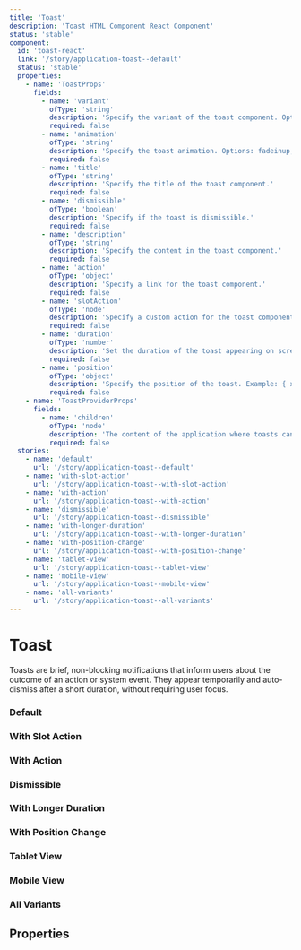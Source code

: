 ```yaml
---
title: 'Toast'
description: 'Toast HTML Component React Component'
status: 'stable'
component:
  id: 'toast-react'
  link: '/story/application-toast--default'
  status: 'stable'
  properties:
    - name: 'ToastProps'
      fields:
        - name: 'variant'
          ofType: 'string'
          description: 'Specify the variant of the toast component. Options: info, danger, success, warning.'
          required: false
        - name: 'animation'
          ofType: 'string'
          description: 'Specify the toast animation. Options: fadeinup, fadeinleft, fadeinright.'
          required: false
        - name: 'title'
          ofType: 'string'
          description: 'Specify the title of the toast component.'
          required: false
        - name: 'dismissible'
          ofType: 'boolean'
          description: 'Specify if the toast is dismissible.'
          required: false
        - name: 'description'
          ofType: 'string'
          description: 'Specify the content in the toast component.'
          required: false
        - name: 'action'
          ofType: 'object'
          description: 'Specify a link for the toast component.'
          required: false
        - name: 'slotAction'
          ofType: 'node'
          description: 'Specify a custom action for the toast component.'
          required: false
        - name: 'duration'
          ofType: 'number'
          description: 'Set the duration of the toast appearing on screen (in milliseconds).'
          required: false
        - name: 'position'
          ofType: 'object'
          description: 'Specify the position of the toast. Example: { x: "left" | "center" | "right", y: "top" | "center" | "bottom" }.'
          required: false
    - name: 'ToastProviderProps'
      fields:
        - name: 'children'
          ofType: 'node'
          description: 'The content of the application where toasts can be triggered.'
          required: false
  stories:
    - name: 'default'
      url: '/story/application-toast--default'
    - name: 'with-slot-action'
      url: '/story/application-toast--with-slot-action'
    - name: 'with-action'
      url: '/story/application-toast--with-action'
    - name: 'dismissible'
      url: '/story/application-toast--dismissible'
    - name: 'with-longer-duration'
      url: '/story/application-toast--with-longer-duration'
    - name: 'with-position-change'
      url: '/story/application-toast--with-position-change'
    - name: 'tablet-view'
      url: '/story/application-toast--tablet-view'
    - name: 'mobile-view'
      url: '/story/application-toast--mobile-view'
    - name: 'all-variants'
      url: '/story/application-toast--all-variants'
---
```


# Toast

Toasts are brief, non-blocking notifications that inform users about the outcome of an action or system event. They appear temporarily and auto-dismiss after a short duration, without requiring user focus.

<Section current="react">

### Default

<ComponentPreview>
  <StorybookFrame
    className="h-[268px] w-[440px] pb-10"
    componentId="toast-react"
    story="default"
  />
</ComponentPreview>

### With Slot Action

<ComponentPreview>
  <StorybookFrame
    className="h-[268px] w-[440px] pb-10"
    componentId="toast-react"
    story="with-slot-action"
  />
</ComponentPreview>

### With Action

<ComponentPreview>
  <StorybookFrame
    className="h-[268px] w-[440px] pb-10"
    componentId="toast-react"
    story="with-action"
  />
</ComponentPreview>

### Dismissible

<ComponentPreview>
  <StorybookFrame
    className="h-[268px] w-[440px] pb-10"
    componentId="toast-react"
    story="dismissible"
  />
</ComponentPreview>

### With Longer Duration

<ComponentPreview>
  <StorybookFrame
    className="h-[268px] w-[440px] pb-10"
    componentId="toast-react"
    story="with-longer-duration"
  />
</ComponentPreview>

### With Position Change

<ComponentPreview>
  <StorybookFrame
    className="h-[268px] w-[440px] pb-10"
    componentId="toast-react"
    story="with-position-change"
  />
</ComponentPreview>

### Tablet View

<ComponentPreview>
  <StorybookFrame
    className="h-[268px] w-[440px] pb-10"
    componentId="toast-react"
    story="tablet-view"
  />
</ComponentPreview>

### Mobile View

<ComponentPreview>
  <StorybookFrame
    className="h-[268px] w-[440px] pb-10"
    componentId="toast-react"
    story="mobile-view"
  />
</ComponentPreview>

### All Variants

<ComponentPreview>
  <StorybookFrame
    className="h-[268px] w-[440px] pb-10"
    componentId="toast-react"
    story="all-variants"
  />
</ComponentPreview>

## Properties

<ComponentPropertiesTable componentId="toast-react" />

</Section>
